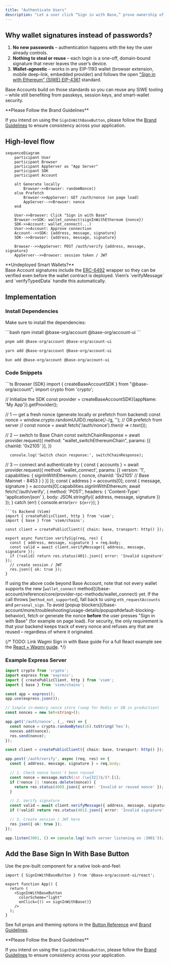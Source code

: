 ```yaml
---
title: "Authenticate Users"
description: "Let a user click “Sign in with Base,” prove ownership of their onchain account, and give your server everything it needs to create a session – using open standards and no passwords"
---
```



## Why wallet signatures instead of passwords?

1. **No new passwords** – authentication happens with the key the user already controls.  
2. **Nothing to steal or reuse** – each login is a one-off, domain-bound signature that never leaves the user’s device.  
3. **Wallet-agnostic** – works in any EIP-1193 wallet (browser extension, mobile deep-link, embedded provider) and follows the open ["Sign in with Ethereum" (SIWE) EIP-4361](https://eips.ethereum.org/EIPS/eip-4361) standard.

Base Accounts build on those standards so you can reuse any SIWE tooling – while still benefiting from passkeys, session keys, and smart-wallet security.

<Warning>
**Please Follow the Brand Guidelines** 

If you intend on using the `SignInWithBaseButton`, please follow the [Brand Guidelines](/base-account/reference/ui-elements/brand-guidelines) to ensure consistency across your application.

</Warning>

## High-level flow

```mermaid
sequenceDiagram
    participant User
    participant Browser
    participant AppServer as "App Server"
    participant SDK
    participant Account

    alt Generate locally
        Browser->>Browser: randomNonce()
    else Prefetch
        Browser->>AppServer: GET /auth/nonce (on page load)
        AppServer-->>Browser: nonce
    end

    User->>Browser: Click "Sign in with Base"
    Browser->>SDK: wallet_connect(signInWithEthereum {nonce})
    SDK->>Account: wallet_connect(...)
    User->>Account: Approve connection
    Account-->>SDK: {address, message, signature}
    SDK-->>Browser: {address, message, signature}

    Browser-->>AppServer: POST /auth/verify {address, message, signature}
    AppServer-->>Browser: session token / JWT
```

<Note type="info">
**Undeployed Smart Wallets?**  <br/> Base Account signatures include the <a href="https://eips.ethereum.org/EIPS/eip-6492" target="_blank">ERC-6492</a> wrapper so they can be verified even before the wallet contract is deployed.  Viem’s `verifyMessage` and `verifyTypedData` handle this automatically.
</Note>

## Implementation 

### Install Dependencies

Make sure to install the dependencies:

<CodeGroup>
```bash
npm install @base-org/account @base-org/account-ui
```

```bash
pnpm add @base-org/account @base-org/account-ui
```

```bash
yarn add @base-org/account @base-org/account-ui
```

```bash
bun add @base-org/account @base-org/account-ui
```

</CodeGroup>

### Code Snippets

<CodeGroup>
```ts Browser (SDK)
import { createBaseAccountSDK } from "@base-org/account";
import crypto from 'crypto';

// Initialize the SDK
const provider = createBaseAccountSDK({appName: 'My App'}).getProvider();

// 1 — get a fresh nonce (generate locally or prefetch from backend)
const nonce = window.crypto.randomUUID().replace(/-/g, '');
// OR prefetch from server
// const nonce = await fetch('/auth/nonce').then(r => r.text());

// 2 — switch to Base Chain
const switchChainResponse = await provider.request({
        method: "wallet_switchEthereumChain",
        params: [{ chainId: '0x2105' }],
      })

      console.log('Switch chain response:', switchChainResponse);

// 3 — connect and authenticate
try {
  const { accounts } = await provider.request({
    method: 'wallet_connect',
    params: [{
      version: '1',
      capabilities: {
        signInWithEthereum: { 
          nonce, 
          chainId: '0x2105' // Base Mainnet - 8453
        }
      }
    }]
  });
  const { address } = accounts[0];
  const { message, signature } = accounts[0].capabilities.signInWithEthereum;
  await fetch('/auth/verify', {
    method: 'POST',
    headers: { 'Content-Type': 'application/json' },
    body: JSON.stringify({ address, message, signature })
  });
} catch (err) {
  console.error(`err ${err}`);
}
```
```ts Backend (Viem)
import { createPublicClient, http } from 'viem';
import { base } from 'viem/chains';

const client = createPublicClient({ chain: base, transport: http() });

export async function verifySig(req, res) {
  const { address, message, signature } = req.body;
  const valid = await client.verifyMessage({ address, message, signature });
  if (!valid) return res.status(401).json({ error: 'Invalid signature' });
  // create session / JWT
  res.json({ ok: true });
}
```
</CodeGroup>

<Note type="tip">
If using the above code beyond Base Account, note that not every wallet supports the new [<code>wallet_connect</code> method](/base-account/reference/core/provider-rpc-methods/wallet_connect) yet.  If the call throws [<code>method_not_supported</code>], fall back to using <code>eth_requestAccounts</code> and <code>personal_sign</code>.
</Note>

<Note type="tip">
To avoid [popup blockers](/base-account/more/troubleshooting/usage-details/popups#default-blocking-behavior), fetch or generate the nonce <strong>before</strong> the user presses "Sign in with Base" (for example on page load). For security, the only requirement is that your backend keeps track of every nonce and refuses any that are reused – regardless of where it originated.
</Note>

{/* 
TODO: Link Wagmi Sign in with Base guide
<Note>
For a full React example see the <a href="/docs/base-account/framework-integrations/react-wagmi">React + Wagmi guide</a>.
</Note> */}

### Example Express Server

```ts title="server/auth.ts"
import crypto from 'crypto';
import express from 'express';
import { createPublicClient, http } from 'viem';
import { base } from 'viem/chains';

const app = express();
app.use(express.json());

// Simple in-memory nonce store (swap for Redis or DB in production)
const nonces = new Set<string>();

app.get('/auth/nonce', (_, res) => {
  const nonce = crypto.randomBytes(16).toString('hex');
  nonces.add(nonce);
  res.send(nonce);
});

const client = createPublicClient({ chain: base, transport: http() });

app.post('/auth/verify', async (req, res) => {
  const { address, message, signature } = req.body;

  // 1. Check nonce hasn\'t been reused
  const nonce = message.match(/at (\w{32})$/)?.[1];
  if (!nonce || !nonces.delete(nonce)) {
    return res.status(400).json({ error: 'Invalid or reused nonce' });
  }

  // 2. Verify signature
  const valid = await client.verifyMessage({ address, message, signature });
  if (!valid) return res.status(401).json({ error: 'Invalid signature' });

  // 3. Create session / JWT here
  res.json({ ok: true });
});

app.listen(3001, () => console.log('Auth server listening on :3001'));
```

## Add the Base Sign In With Base Button

Use the pre-built component for a native look-and-feel:

```tsx title="App.tsx"
import { SignInWithBaseButton } from '@base-org/account-ui/react';

export function App() {
  return (
    <SignInWithBaseButton
      colorScheme="light"
      onClick={() => signInWithBase()}
    />
  );
}
```

See full props and theming options in the [Button Reference](/base-account/reference/ui-elements/sign-in-with-base-button) and [Brand Guidelines](/base-account/reference/ui-elements/brand-guidelines).

<Warning>
**Please Follow the Brand Guidelines** 

If you intend on using the `SignInWithBaseButton`, please follow the [Brand Guidelines](/base-account/reference/ui-elements/brand-guidelines) to ensure consistency across your application.

</Warning>
